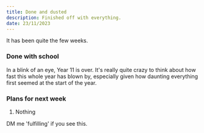 ```yaml
---
title: Done and dusted
description: Finished off with everything.
date: 23/11/2023
---
```


It has been quite the few weeks.

### Done with school

In a blink of an eye, Year 11 is over. It's really quite crazy to think about how fast this whole year has blown by, especially given how daunting everything first seemed at the start of the year. 

### Plans for next week

1. Nothing

DM me 'fulfilling' if you see this.